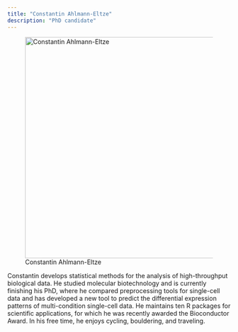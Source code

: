 ```yaml
---
title: "Constantin Ahlmann-Eltze"
description: "PhD candidate"
---
```


![Constantin Ahlmann-Eltze](ahlmann-eltze_constantin.jpg){width=500 fig-align="center"}

Constantin develops statistical methods for the analysis of high-throughput biological data. He studied molecular biotechnology and is currently finishing his PhD, where he compared preprocessing tools for single-cell data and has developed a new tool to predict the differential expression patterns of multi-condition single-cell data. He maintains ten R packages for scientific applications, for which he was recently awarded the Bioconductor Award. In his free time, he enjoys cycling, bouldering, and traveling.
